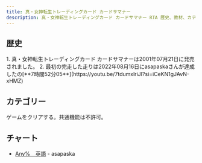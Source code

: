 ```yaml
---
title: 真・女神転生トレーディングカード カードサマナー
description: 真・女神転生トレーディングカード カードサマナー RTA 歴史、教材、カテゴリー
---
```



<DocsHero 
    content="真・女神転生トレーディングカード カードサマナーは女神転生シリーズの外伝作品。"
    srcUrl={cover}
    alt="Shin Megami Tensei Devil Summoner - Card Summoner Cover"
/>

<LinkCard title="ランキング" href="https://www.speedrun.com/cardsummoner" description="投稿されたRTA動画を観るようにSpeedrun.comへ"/>

## 歴史
<Tabs>
<TabItem label="Any%">
<Steps>
1. 真・女神転生トレーディングカード カードサマナーは2001年07月21日に発売されました。
2. 最初の完走した走りは2022年08月16日にasapaskaさんが達成したの[**7時間52分05**](https://youtu.be/7tdumxlriJI?si=iCeKN1gJAvN-xHMZ)
</Steps>
</TabItem>
</Tabs>

## カテゴリー
<CardGrid>
    <Card title="Any%">ゲームをクリアする。共通機能は不許可。</Card>
</CardGrid>

## チャート
- [Any%　英語](https://pastebin.com/dNpr3L5E) - asapaska